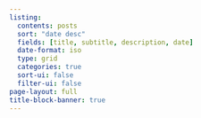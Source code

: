 ```yaml
---
listing:
  contents: posts
  sort: "date desc"
  fields: [title, subtitle, description, date]
  date-format: iso
  type: grid
  categories: true
  sort-ui: false
  filter-ui: false
page-layout: full
title-block-banner: true
---
```



